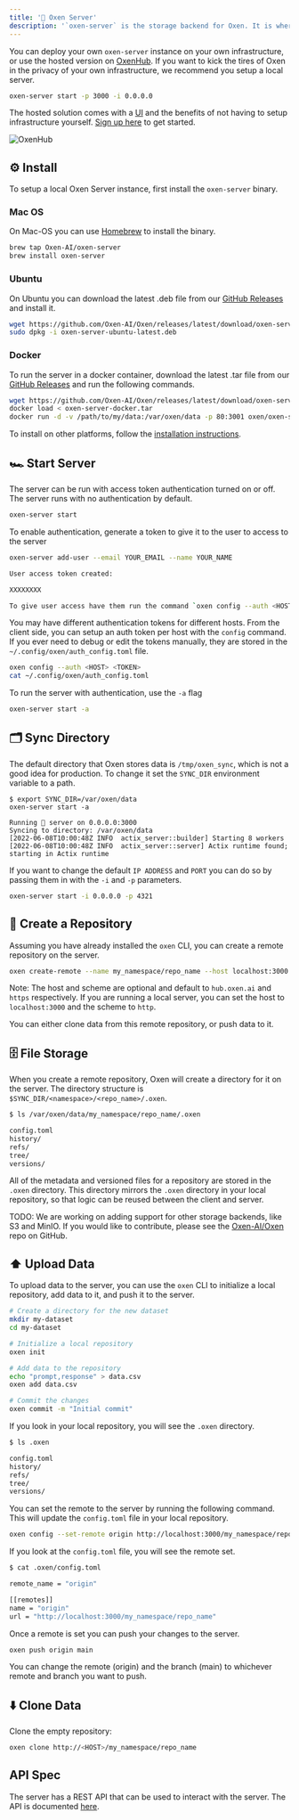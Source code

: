 ```yaml
---
title: '📡 Oxen Server'
description: '`oxen-server` is the storage backend for Oxen. It is where the merkle tree, commit history, and other metadata is stored.'
---
```


You can deploy your own `oxen-server` instance on your own infrastructure, or use the hosted version on [OxenHub](https://oxen.ai). If you want to kick the tires of Oxen in the privacy of your own infrastructure, we recommend you setup a local server.

```bash
oxen-server start -p 3000 -i 0.0.0.0
```

The hosted solution comes with a [UI](https://oxen.ai) and the benefits of not having to setup infrastructure yourself. [Sign up here](https://oxen.ai/register) to get started.

![OxenHub](/images/ImageNet-Oxen-Files.png)

## ⚙️ Install

To setup a local Oxen Server instance, first install the `oxen-server` binary.


### Mac OS

On Mac-OS you can use [Homebrew](https://brew.sh/) to install the binary.

```bash
brew tap Oxen-AI/oxen-server
brew install oxen-server
```

### Ubuntu

On Ubuntu you can download the latest .deb file from our [GitHub Releases](https://github.com/Oxen-AI/Oxen/releases) and install it.

```bash
wget https://github.com/Oxen-AI/Oxen/releases/latest/download/oxen-server-ubuntu-latest.deb
sudo dpkg -i oxen-server-ubuntu-latest.deb
```

### Docker

To run the server in a docker container, download the latest .tar file from our [GitHub Releases](https://github.com/Oxen-AI/Oxen/releases) and run the following commands.

```bash
wget https://github.com/Oxen-AI/Oxen/releases/latest/download/oxen-server-docker.tar
docker load < oxen-server-docker.tar
docker run -d -v /path/to/my/data:/var/oxen/data -p 80:3001 oxen/oxen-server:latest
```

To install on other platforms, follow the [installation instructions](/getting-started/install).

## 🏎️ Start Server

The server can be run with access token authentication turned on or off. The server runs with no authentication by default.

```bash
oxen-server start
```

To enable authentication, generate a token to give it to the user to access to the server

```bash
oxen-server add-user --email YOUR_EMAIL --name YOUR_NAME

User access token created:

XXXXXXXX

To give user access have them run the command `oxen config --auth <HOST> <TOKEN>`
```

You may have different authentication tokens for different hosts. From the client side, you can setup an auth token per host with the `config` command. If you ever need to debug or edit the tokens manually, they are stored in the `~/.config/oxen/auth_config.toml` file.

```bash
oxen config --auth <HOST> <TOKEN>
cat ~/.config/oxen/auth_config.toml
```

To run the server with authentication, use the `-a` flag

```bash
oxen-server start -a
```

## 🗂️ Sync Directory

The default directory that Oxen stores data is `/tmp/oxen_sync`, which is not a good idea for production. To change it set the `SYNC_DIR` environment variable to a path.

```
$ export SYNC_DIR=/var/oxen/data
oxen-server start -a

Running 🐂 server on 0.0.0.0:3000
Syncing to directory: /var/oxen/data
[2022-06-08T10:00:48Z INFO  actix_server::builder] Starting 8 workers
[2022-06-08T10:00:48Z INFO  actix_server::server] Actix runtime found; starting in Actix runtime
```

If you want to change the default `IP ADDRESS` and `PORT` you can do so by passing them in with the `-i` and `-p` parameters.

```bash
oxen-server start -i 0.0.0.0 -p 4321
```

## 📁 Create a Repository

Assuming you have already installed the `oxen` CLI, you can create a remote repository on the server.

```bash
oxen create-remote --name my_namespace/repo_name --host localhost:3000 --scheme http
```

Note: The host and scheme are optional and default to `hub.oxen.ai` and `https` respectively. If you are running a local server, you can set the host to `localhost:3000` and the scheme to `http`.

You can either clone data from this remote repository, or push data to it.

## 🗄️ File Storage

When you create a remote repository, Oxen will create a directory for it on the server. The directory structure is `$SYNC_DIR/<namespace>/<repo_name>/.oxen`.

```bash
$ ls /var/oxen/data/my_namespace/repo_name/.oxen

config.toml
history/
refs/
tree/
versions/
```

All of the metadata and versioned files for a repository are stored in the `.oxen` directory. This directory mirrors the `.oxen` directory in your local repository, so that logic can be reused between the client and server.

TODO: We are working on adding support for other storage backends, like S3 and MinIO. If you would like to contribute, please see the [Oxen-AI/Oxen](https://github.com/Oxen-AI/Oxen) repo on GitHub.

## ⬆️ Upload Data

To upload data to the server, you can use the `oxen` CLI to initialize a local repository, add data to it, and push it to the server.

```bash
# Create a directory for the new dataset
mkdir my-dataset
cd my-dataset

# Initialize a local repository
oxen init

# Add data to the repository
echo "prompt,response" > data.csv
oxen add data.csv

# Commit the changes
oxen commit -m "Initial commit"
```

If you look in your local repository, you will see the `.oxen` directory.

```bash
$ ls .oxen

config.toml
history/
refs/
tree/
versions/
```

You can set the remote to the server by running the following command. This will update the `config.toml` file in your local repository.

```bash
oxen config --set-remote origin http://localhost:3000/my_namespace/repo_name
```

If you look at the `config.toml` file, you will see the remote set.
```bash
$ cat .oxen/config.toml

remote_name = "origin"

[[remotes]]
name = "origin"
url = "http://localhost:3000/my_namespace/repo_name"
```

Once a remote is set you can push your changes to the server.

```bash
oxen push origin main
```

You can change the remote (origin) and the branch (main) to whichever remote and branch you want to push.

## ⬇️ Clone Data

Clone the empty repository:

```bash
oxen clone http://<HOST>/my_namespace/repo_name
```

## API Spec

The server has a REST API that can be used to interact with the server. The API is documented [here](/http-api).
